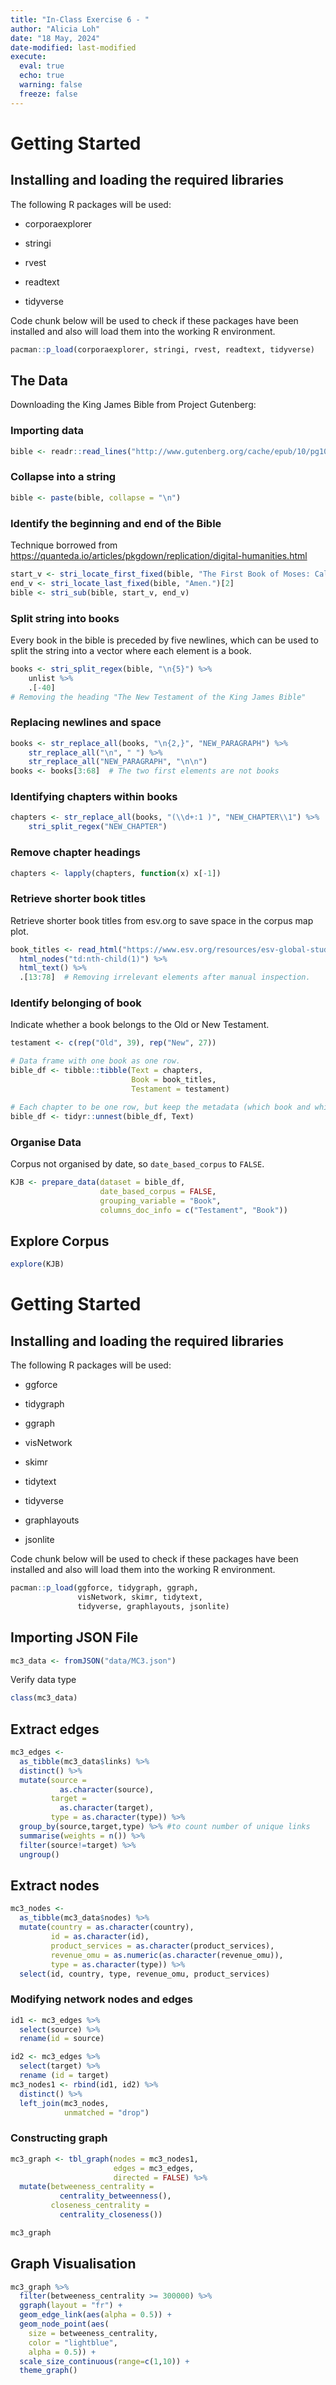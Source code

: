 ```yaml
---
title: "In-Class Exercise 6 - "
author: "Alicia Loh"
date: "18 May, 2024"
date-modified: last-modified
execute: 
  eval: true
  echo: true
  warning: false
  freeze: false
---
```


# Getting Started

## Installing and loading the required libraries

The following R packages will be used:

-   corporaexplorer

-   stringi

-   rvest

-   readtext

-   tidyverse

Code chunk below will be used to check if these packages have been installed and also will load them into the working R environment.

```r
pacman::p_load(corporaexplorer, stringi, rvest, readtext, tidyverse)
```

## **The Data**

Downloading the King James Bible from Project Gutenberg:

### **Importing data**

```r
bible <- readr::read_lines("http://www.gutenberg.org/cache/epub/10/pg10.txt")
```

### Collapse into a string

```r
bible <- paste(bible, collapse = "\n")
```

### **Identify the beginning and end of the Bible**

Technique borrowed from <https://quanteda.io/articles/pkgdown/replication/digital-humanities.html>

```r

start_v <- stri_locate_first_fixed(bible, "The First Book of Moses: Called Genesis")[1]
end_v <- stri_locate_last_fixed(bible, "Amen.")[2]
bible <- stri_sub(bible, start_v, end_v)
```

### **Split string into books**

Every book in the bible is preceded by five newlines, which can be used to split the string into a vector where each element is a book.

```r
books <- stri_split_regex(bible, "\n{5}") %>%
    unlist %>%
    .[-40]  
# Removing the heading "The New Testament of the King James Bible"
```

### **Replacing newlines and space**

```r
books <- str_replace_all(books, "\n{2,}", "NEW_PARAGRAPH") %>%
    str_replace_all("\n", " ") %>%
    str_replace_all("NEW_PARAGRAPH", "\n\n")
books <- books[3:68]  # The two first elements are not books
```

### **Identifying chapters within books**

```r
chapters <- str_replace_all(books, "(\\d+:1 )", "NEW_CHAPTER\\1") %>%
    stri_split_regex("NEW_CHAPTER")
```

### **Remove chapter headings**

```r
chapters <- lapply(chapters, function(x) x[-1])
```

### **Retrieve shorter book titles**

Retrieve shorter book titles from esv.org to save space in the corpus map plot.

```r
book_titles <- read_html("https://www.esv.org/resources/esv-global-study-bible/list-of-abbreviations") %>%
  html_nodes("td:nth-child(1)") %>%
  html_text() %>%
  .[13:78]  # Removing irrelevant elements after manual inspection.
```

### Identify belonging of book

Indicate whether a book belongs to the Old or New Testament.

```r
testament <- c(rep("Old", 39), rep("New", 27))
```

```r
# Data frame with one book as one row.
bible_df <- tibble::tibble(Text = chapters,
                           Book = book_titles,
                           Testament = testament)

# Each chapter to be one row, but keep the metadata (which book and which testament).
bible_df <- tidyr::unnest(bible_df, Text)
```

### **Organise Data**

Corpus not organised by date, so `date_based_corpus` to `FALSE`.

```r
KJB <- prepare_data(dataset = bible_df,
                    date_based_corpus = FALSE,
                    grouping_variable = "Book",
                    columns_doc_info = c("Testament", "Book"))
```

## **Explore Corpus**

```r
explore(KJB)
```

# Getting Started

## Installing and loading the required libraries

The following R packages will be used:

-   ggforce

-   tidygraph

-   ggraph

-   visNetwork

-   skimr

-   tidytext

-   tidyverse

-   graphlayouts

-   jsonlite

Code chunk below will be used to check if these packages have been installed and also will load them into the working R environment.

```r
pacman::p_load(ggforce, tidygraph, ggraph, 
               visNetwork, skimr, tidytext,
               tidyverse, graphlayouts, jsonlite)
```

## **Importing JSON File**

```r
mc3_data <- fromJSON("data/MC3.json")
```

Verify data type

```r
class(mc3_data)
```

## Extract edges

```r
mc3_edges <-
  as_tibble(mc3_data$links) %>%
  distinct() %>%
  mutate(source =
           as.character(source),
         target =
           as.character(target),
         type = as.character(type)) %>%
  group_by(source,target,type) %>% #to count number of unique links
  summarise(weights = n()) %>%
  filter(source!=target) %>%
  ungroup()
```

## Extract nodes

```r
mc3_nodes <-
  as_tibble(mc3_data$nodes) %>%
  mutate(country = as.character(country),
         id = as.character(id),
         product_services = as.character(product_services),
         revenue_omu = as.numeric(as.character(revenue_omu)),
         type = as.character(type)) %>%
  select(id, country, type, revenue_omu, product_services)
```

### **Modifying network nodes and edges**

```r
id1 <- mc3_edges %>%
  select(source) %>%
  rename(id = source)

id2 <- mc3_edges %>%
  select(target) %>%
  rename (id = target)
mc3_nodes1 <- rbind(id1, id2) %>%
  distinct() %>%
  left_join(mc3_nodes,
            unmatched = "drop")
```

### **Constructing graph**

```r
mc3_graph <- tbl_graph(nodes = mc3_nodes1,
                       edges = mc3_edges,
                       directed = FALSE) %>%
  mutate(betweeness_centrality = 
           centrality_betweenness(),
         closeness_centrality = 
           centrality_closeness())
```

```r
mc3_graph
```

## Graph Visualisation

```r
mc3_graph %>%
  filter(betweeness_centrality >= 300000) %>%
  ggraph(layout = "fr") +
  geom_edge_link(aes(alpha = 0.5)) +
  geom_node_point(aes(
    size = betweeness_centrality,
    color = "lightblue",
    alpha = 0.5)) +
  scale_size_continuous(range=c(1,10)) +
  theme_graph()
```
